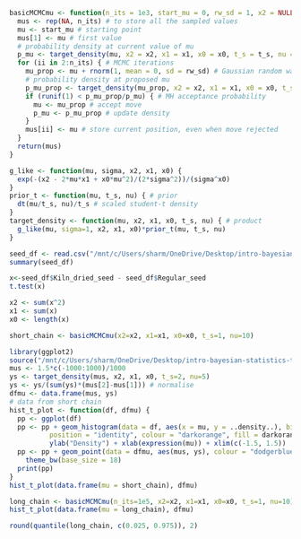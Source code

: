 ```r
basicMCMCmu <- function(n_its = 1e3, start_mu = 0, rw_sd = 1, x2 = NULL, x1 = NULL, x0 = NULL, t_s = NULL, nu = NULL) {
  mus <- rep(NA, n_its) # to store all the sampled values
  mu <- start_mu # starting point
  mus[1] <- mu # first value
  # probability density at current value of mu
  p_mu <- target_density(mu, x2 = x2, x1 = x1, x0 = x0, t_s = t_s, nu = nu) 
  for (ii in 2:n_its) { # MCMC iterations
    mu_prop <- mu + rnorm(1, mean = 0, sd = rw_sd) # Gaussian random walk to propose next mu
    # probability density at proposed mu
    p_mu_prop <- target_density(mu_prop, x2 = x2, x1 = x1, x0 = x0, t_s = t_s, nu = nu)
    if (runif(1) < p_mu_prop/p_mu) { # MH acceptance probability
      mu <- mu_prop # accept move
      p_mu <- p_mu_prop # update density
    }
    mus[ii] <- mu # store current position, even when move rejected
  }
  return(mus)
}
```


```r
g_like <- function(mu, sigma, x2, x1, x0) {
  exp(-(x2 - 2*mu*x1 + x0*mu^2)/(2*sigma^2))/(sigma^x0)
}
prior_t <- function(mu, t_s, nu) { # prior
  dt(mu/t_s, nu)/t_s # scaled student-t density
}
target_density <- function(mu, x2, x1, x0, t_s, nu) { # product
  g_like(mu, sigma=1, x2, x1, x0)*prior_t(mu, t_s, nu)
}
```

```r
seed_df <- read.csv("/mnt/c/Users/sharm/OneDrive/Desktop/intro-bayesian-statistics-training/exercises/data/seed_data.csv")
summary(seed_df)
```

```r
x<-seed_df$Kiln_dried_seed - seed_df$Regular_seed
t.test(x)
```

```r
x2 <- sum(x^2)
x1 <- sum(x)
x0 <- length(x)
```

```r
short_chain <- basicMCMCmu(x2=x2, x1=x1, x0=x0, t_s=1, nu=10)
```


```r
library(ggplot2)
source("/mnt/c/Users/sharm/OneDrive/Desktop/intro-bayesian-statistics-training/lectures/ibswrfiles/colordefs.R")
mus <- 1.5*c(-1000:1000)/1000
ys <- target_density(mus, x2, x1, x0, t_s=2, nu=5)
ys <- ys/(sum(ys)*(mus[2]-mus[1])) # normalise
dfmu <- data.frame(mus, ys)
# data from short chain
hist_t_plot <- function(df, dfmu) {
  pp <- ggplot(df)
  pp <- pp + geom_histogram(data = df, aes(x = mu, y = ..density..), bins = 30,
          position = "identity", colour = "darkorange", fill = darkorangetrans) +
          ylab("Density") + xlab(expression(mu)) + xlim(c(-1.5, 1.5))
  pp <- pp + geom_point(data = dfmu, aes(mus, ys), colour = "dodgerblue", size = 2) + 
    theme_bw(base_size = 18) 
  print(pp)
}
hist_t_plot(data.frame(mu = short_chain), dfmu)
```


```r
long_chain <- basicMCMCmu(n_its=1e5, x2=x2, x1=x1, x0=x0, t_s=1, nu=10)
hist_t_plot(data.frame(mu = long_chain), dfmu)
```

```r
round(quantile(long_chain, c(0.025, 0.975)), 2)
```


